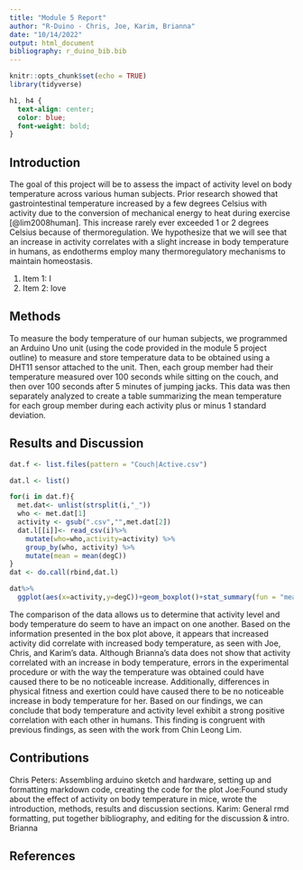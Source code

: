 ```yaml
---
title: "Module 5 Report"
author: "R-Duino - Chris, Joe, Karim, Brianna"
date: "10/14/2022"
output: html_document
bibliography: r_duino_bib.bib
---
```


```r
knitr::opts_chunk$set(echo = TRUE)
library(tidyverse)
```
```css
h1, h4 {
  text-align: center;
  color: blue;
  font-weight: bold;
}
```

## Introduction 
The goal of this project will be to assess the impact of activity level on body temperature across various human subjects. Prior research showed that gastrointestinal temperature increased by a few degrees Celsius with activity due to the conversion of mechanical energy to heat during exercise [@lim2008human]. This increase rarely ever exceeded 1 or 2 degrees Celsius because of thermoregulation. We hypothesize that we will see that an increase in activity correlates with a slight increase in body temperature in humans, as endotherms employ many thermoregulatory mechanisms to maintain homeostasis. 

1. Item 1: I
2. Item 2: love

## Methods
To measure the body temperature of our human subjects, we  programmed an Arduino Uno unit (using the code provided in the module 5 project outline) to measure and store  temperature data to be obtained using a DHT11 sensor attached to the unit. Then, each group member had their temperature measured over 100 seconds while sitting on the couch, and then over 100 seconds after 5 minutes of jumping jacks. This data was then separately analyzed to create a table summarizing the mean temperature for each group member during each activity plus or minus 1 standard deviation. 



## Results and Discussion
```r
dat.f <- list.files(pattern = "Couch|Active.csv")

dat.l <- list() 

for(i in dat.f){
  met.dat<- unlist(strsplit(i,"_")) 
  who <- met.dat[1] 
  activity <- gsub(".csv","",met.dat[2]) 
  dat.l[[i]]<- read_csv(i)%>%
    mutate(who=who,activity=activity) %>%
    group_by(who, activity) %>% 
    mutate(mean = mean(degC))
}
dat <- do.call(rbind,dat.l) 

dat%>%
  ggplot(aes(x=activity,y=degC))+geom_boxplot()+stat_summary(fun = "mean", geom = "point", shape = 20, size = 4, fill = "white")+facet_grid(.~who) 
```

The comparison of the data allows us to determine that activity level and body temperature do seem to have an impact on one another. Based on the information presented in the box plot above, it appears that increased activity did correlate with increased body temperature, as seen with Joe, Chris, and Karim's data. Although Brianna's data does not show that activity correlated with an increase in body temperature, errors in the experimental procedure or with the way the temperature was obtained could have caused there to be no noticeable increase. Additionally, differences in physical fitness and exertion could have caused there to be no noticeable increase in body temperature for her. Based on our findings, we can conclude that body temperature and activity level exhibit a strong positive correlation with each other in humans. This finding is congruent with previous findings, as seen with the work from Chin Leong Lim.



## Contributions
Chris Peters: Assembling arduino sketch and hardware, setting up and formatting markdown code, creating the code for the plot
Joe:Found study about the effect of activity on body temperature in mice, wrote the introduction, methods,  results and discussion sections.
Karim: General rmd formatting, put together bibliography, and editing for the discussion & intro.
Brianna



## References

